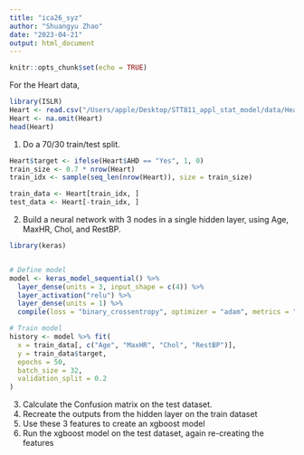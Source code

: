 ```yaml
---
title: "ica26_syz"
author: "Shuangyu Zhao"
date: "2023-04-21"
output: html_document
---
```


```r
knitr::opts_chunk$set(echo = TRUE)
```

For the Heart data, 
```r
library(ISLR)
Heart <- read.csv("/Users/apple/Desktop/STT811_appl_stat_model/data/Heart.csv")
Heart <- na.omit(Heart)
head(Heart)

```

(1)	Do a 70/30 train/test split.
```r
Heart$target <- ifelse(Heart$AHD == "Yes", 1, 0)
train_size <- 0.7 * nrow(Heart)
train_idx <- sample(seq_len(nrow(Heart)), size = train_size)

train_data <- Heart[train_idx, ]
test_data <- Heart[-train_idx, ]
```

(2)	Build a neural network with 3 nodes in a single hidden layer, using Age, MaxHR, Chol, and RestBP.
```r
library(keras)


# Define model
model <- keras_model_sequential() %>%
  layer_dense(units = 3, input_shape = c(4)) %>%
  layer_activation("relu") %>%
  layer_dense(units = 1) %>%
  compile(loss = "binary_crossentropy", optimizer = "adam", metrics = "accuracy")

# Train model
history <- model %>% fit(
  x = train_data[, c("Age", "MaxHR", "Chol", "RestBP")],
  y = train_data$target,
  epochs = 50,
  batch_size = 32,
  validation_split = 0.2
)

```

(3)	Calculate the Confusion matrix on the test dataset.
(4)	Recreate the outputs from the hidden layer on the train dataset
(5)	Use these 3 features to create an xgboost model
(6)	Run the xgboost model on the test dataset, again re-creating the features
